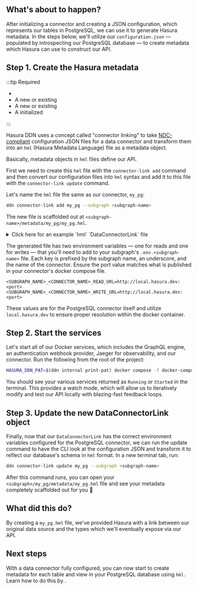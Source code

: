 
## What's about to happen?

After initializing a connector and creating a JSON configuration, which represents our tables in PostgreSQL, we can use
it to generate Hasura metadata. In the steps below, we'll utilize our `configuration.json` — populated by introspecting
our PostgreSQL database — to create metadata which Hasura can use to construct our API.

## Step 1. Create the Hasura metadata

:::tip Required

- <BaseUrlLink to="/getting-started/prerequisites" text="DDN CLI" />
- A new or existing <BaseUrlLink to="/getting-started/init-supergraph" text="supergraph" />
- A new or existing <BaseUrlLink to="/getting-started/init-subgraph" text="subgraph" />
- A <BaseUrlLink to="/getting-started/connect-to-data/connect-a-source" text="PostgreSQL connector"/> initialized

:::

<!-- prettier-ignore -->
Hasura DDN uses a concept called "connector linking" to take [NDC-compliant](https://github.com/hasura/ndc-spec)
configuration JSON files for a data connector and transform them into an `hml` (Hasura Metadata Language) file as a <BaseUrlLink to="/supergraph-modeling/data-connectors/" text="DataConnectorLink" /> metadata object.

Basically, metadata objects in `hml` files define our API.

First we need to create this `hml` file with the `connector-link add` command and then convert our configuration files
into `hml` syntax and add it to this file with the `connector-link update` command.

Let's name the `hml` file the same as our connector, `my_pg`:

```bash
ddn connector-link add my_pg --subgraph <subgraph-name>
```

The new file is scaffolded out at `<subgraph-name>/metadata/my_pg/my_pg.hml`.

<details>
  <summary>Click here for an example `hml` `DataConnectorLink` file</summary>

```yaml
kind: DataConnectorLink
version: v1
definition:
name: my_pg
url:
  readWriteUrls:
    read:
      valueFromEnv: MY_SUBGRAPH_MY_PG_READ_URL
    write:
      valueFromEnv: MY_SUBGRAPH_MY_PG_WRITE_URL
schema:
  version: v0.1
  schema:
    scalar_types: {}
    object_types: {}
    collections: []
    functions: []
    procedures: []
  capabilities:
    version: ''
    capabilities:
      query: {}
      mutation: {}
```

</details>

The generated file has two environment variables — one for reads and one for writes — that you'll need to add to your
subgraph's `.env.<subgraph-name>` file. Each key is prefixed by the subgraph name, an underscore, and the name of the
connector. Ensure the port value matches what is published in your connector's docker compose file.

```env
<SUBGRAPH_NAME>_<CONNECTOR_NAME>_READ_URL=http://local.hasura.dev:<port>
<SUBGRAPH_NAME>_<CONNECTOR_NAME>_WRITE_URL=http://local.hasura.dev:<port>
```

These values are for the PostgreSQL connector itself and utilize `local.hasura.dev` to ensure proper resolution within
the docker container.

## Step 2. Start the services

Let's start all of our Docker services, which includes the GraphQL engine, an authentication webhook provider, Jaeger
for observability, and our connector. Run the following from the root of the project:

```bash
HASURA_DDN_PAT=$(ddn internal print-pat) docker compose -f docker-compose.hasura.yaml watch
```

You should see your various services returned as `Running` or `Started` in the terminal. This provides a watch mode,
which will allow us to iteratively modify and test our API locally with blazing-fast feedback loops.

## Step 3. Update the new DataConnectorLink object

Finally, now that our `DataConnectorLink` has the correct environment variables configured for the PostgreSQL connector,
we can run the update command to have the CLI look at the configuration JSON and transform it to reflect our database's
schema in `hml` format. In a new terminal tab, run:

```bash
ddn connector-link update my_pg --subgraph <subgraph-name>
```

After this command runs, you can open your `<subgraph>/my_pg/metadata/my_pg.hml` file and see your metadata completely
scaffolded out for you 🎉

## What did this do?

<!-- prettier-ignore -->
By creating a `my_pg.hml` file, we've provided Hasura with a link between our original data source and the types which
we'll eventually expose via our API.

## Next steps

<!-- prettier-ignore -->
With a data connector fully configured, you can now start to create metadata for each table and view in your PostgreSQL
database using `hml`. Learn how to do this by <BaseUrlLink to="/getting-started/connect-to-data/expose-source-entities" text="exposing source entities" />.
